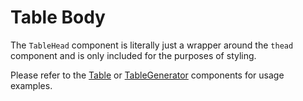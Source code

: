 <Meta title="Tables/TableHead" />

# Table Body

The `TableHead` component is literally just a wrapper around the `thead` component
and is only included for the purposes of styling.

Please refer to the [Table](?path=/docs/molecule-table--default-story) or [TableGenerator](?path=/docs/organism-tablegenerator--default-story) components for usage examples.
